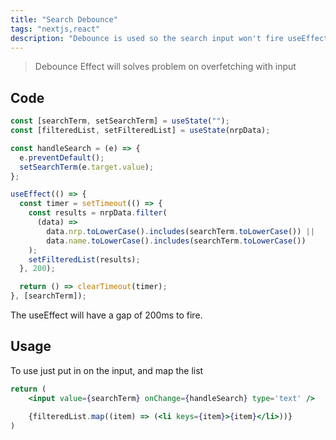 ```yaml
---
title: "Search Debounce"
tags: "nextjs,react"
description: "Debounce is used so the search input won't fire useEffect each changes"
---
```


> Debounce Effect will solves problem on overfetching with input

## Code

```jsx
const [searchTerm, setSearchTerm] = useState("");
const [filteredList, setFilteredList] = useState(nrpData);

const handleSearch = (e) => {
  e.preventDefault();
  setSearchTerm(e.target.value);
};

useEffect(() => {
  const timer = setTimeout(() => {
    const results = nrpData.filter(
      (data) =>
        data.nrp.toLowerCase().includes(searchTerm.toLowerCase()) ||
        data.name.toLowerCase().includes(searchTerm.toLowerCase())
    );
    setFilteredList(results);
  }, 200);

  return () => clearTimeout(timer);
}, [searchTerm]);
```

The useEffect will have a gap of 200ms to fire.

## Usage

To use just put in on the input, and map the list

```jsx
return (
    <input value={searchTerm} onChange={handleSearch} type='text' />

    {filteredList.map((item) => (<li keys={item}>{item}</li>))}
)
```
